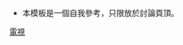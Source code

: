 {{WPBannerMeta
| PROJECT = 電視
 | BANNER_NAME = Template:電視專題
 | substcheck = <includeonly>{{subst:</includeonly><includeonly>substcheck}}</includeonly>
 |small={{{small|}}}
 | category = {{{category|¬}}}
  | category_trad = yes
 | listas = {{{listas|}}}
| IMAGE_LEFT = TV-icon-2.svg

|QUALITY_SCALE         = extended
 |class                = {{{class|}}}
 |importance           = {{{importance|}}}

|MAIN_ARTICLE          = 電視
|MAIN_CAT              = 電視專題條目
|PORTAL                = 電視

| attention = {{{attention|}}}
 | ATTENTION_CAT = 需要關注的電視條目
| infobox = {{{needs-infobox|}}}
 | INFOBOX_CAT = 需要資訊框的電視條目
| COLLAPSED = 2

|ASSESSMENT_LINK       = WikiProject:電視/条目评级
|COMMENTS              = yes
 |COMMENTS_CAT         = 
 |COMMENTS_FORCE       = yes

|tf 1={{{actor|}}}
 |TF_1_LINK          = PJ:歌手和演员
 |TF_1_NAME          = 歌手和演员专题
 |TF_1_NESTED        = 
 |TF_1_IMAGE         = Lumierebros.jpg
  |TF_1_SIZE         = 40px
 |TF_1_MAIN_CAT      = 歌手和演员专题条目
}}<noinclude>
* 本模板是一個自我參考，只限放於討論頁頂。
{{Documentation}}[[Category:专题标志模板|電視‎]]
</noinclude>